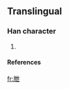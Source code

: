 ==Translingual==
===Han character===
{{Han char|rn=74|rad=月|as=05|sn=9|four=|canj=月心廿 (BPT)}}
# {{defn|Han|sort=月05}}
====References====
{{Han ref|kx=0505.111|hdz=32056.061|uh=6711|ud=26385}}

[[fr:朑]]